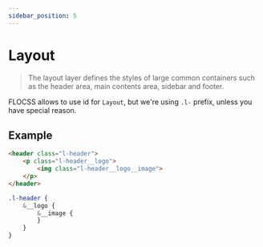 ```yaml
---
sidebar_position: 5
---
```


# Layout

> The layout layer defines the styles of large common containers such as the header area, main contents area, sidebar and footer.

FLOCSS allows to use id for `Layout`, but we're using `.l-` prefix, unless you have special reason.

## Example

```html
<header class="l-header">
    <p class="l-header__logo">
        <img class="l-header__logo__image">
    </p>
</header>
```

```scss title="scss/layout/_header.scss"
.l-header {
    &__logo {
        &__image {
        }
    }
}
```
